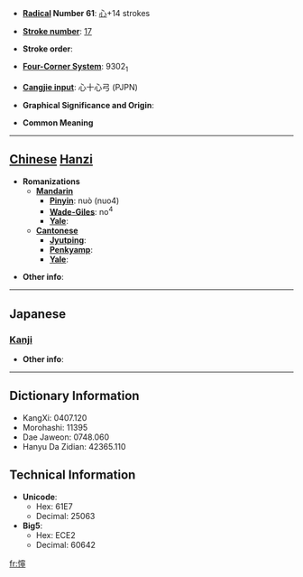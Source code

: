 * '''[[Wiktionary:Chinese radical index| Radical]] Number 61''': [[Wiktionary:Chinese radical index 心|心]]+14 strokes

* '''[[Wiktionary:Chinese total strokes index|Stroke number]]''': [[Wiktionary:Chinese total strokes index 17|17]]

* '''Stroke order''': 

* '''[[Wiktionary:Chinese four corner index|Four-Corner System]]''': 9302<sub>1</sub>

* '''[[Wiktionary:Chinese Cangjie index|Cangjie input]]''': 心十心弓 (PJPN)

* '''Graphical Significance and Origin''': 

* '''Common Meaning'''

----

== [[Chinese]] [[Hanzi]] ==

* '''Romanizations'''
** '''[[Mandarin]]'''
*** '''[[Pinyin]]''': nuò (nuo4)
*** '''[[Wade-Giles]]''': no<sup>4</sup>
*** '''[[Yale]]''': 
** '''[[Cantonese]]'''
*** '''[[Jyutping]]''':
*** '''[[Penkyamp]]''': 
*** '''[[Yale]]''': 

* '''Other info''': 

----

==Japanese==
===[[Kanji]]===
{{kanji|on readings=[[だ]] (da), [[じゅ]] (ju), [[ぜん]] (zen)
|kun readings=[[よわい]] (yowai)
}}

* '''Other info''':  

----

== Dictionary Information ==

* KangXi: 0407.120
* Morohashi: 11395
* Dae Jaweon: 0748.060
* Hanyu Da Zidian: 42365.110

== Technical Information ==

* '''Unicode''':
** Hex: 61E7
** Decimal: 25063
* '''Big5''':
** Hex: ECE2
** Decimal: 60642

[[fr:懧]]
